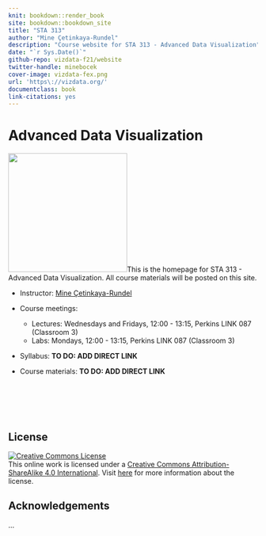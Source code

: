 ```yaml
---
knit: bookdown::render_book
site: bookdown::bookdown_site
title: "STA 313"
author: "Mine Çetinkaya-Rundel"
description: "Course website for STA 313 - Advanced Data Visualization"
date: "`r Sys.Date()`"
github-repo: vizdata-f21/website
twitter-handle: minebocek
cover-image: vizdata-fex.png
url: 'https\://vizdata.org/'
documentclass: book
link-citations: yes
---
```


# Advanced Data Visualization {.unnumbered}

<img src="images/vizdata-hex.png" class="cover" width="240" height="240"/>This is the homepage for STA 313 - Advanced Data Visualization.
All course materials will be posted on this site.

-   Instructor: [Mine Çetinkaya-Rundel](http://mine-cr.com/)

-   Course meetings:

    -   Lectures: Wednesdays and Fridays, 12:00 - 13:15, Perkins LINK 087 (Classroom 3)
    -   Labs: Mondays, 12:00 - 13:15, Perkins LINK 087 (Classroom 3)

-   Syllabus: **TO DO: ADD DIRECT LINK**

-   Course materials: **TO DO: ADD DIRECT LINK**

<br><br><br><br>

## License {.unnumbered}

<a rel="license" href="https://creativecommons.org/licenses/by-sa/4.0/"><img src="https://licensebuttons.net/l/by-sa/4.0/88x31.png" alt="Creative Commons License" style="border-width:0"/></a><br />This online work is licensed under a <a rel="license" href="https://creativecommons.org/licenses/by-sa/4.0/">Creative Commons Attribution-ShareAlike 4.0 International</a>.
Visit [here](https://github.com/dukestatsciintrods/blob/master/LICENSE.md) for more information about the license.

## Acknowledgements {.unnumbered}

...
